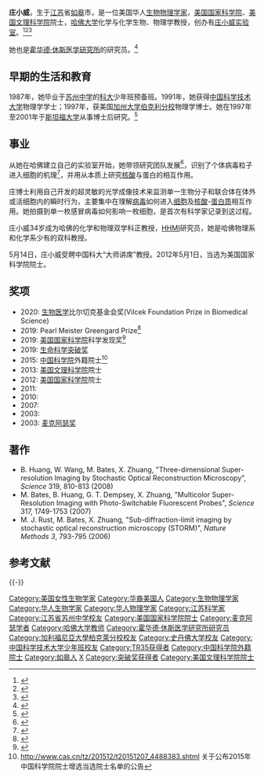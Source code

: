 {{Infobox scientist
| name        = 庄小威<br />Xiaowei Zhuang
| native_name = 
| image       =
| imagesize   = 
| alt         = 
| caption     = 
| birth_date  = {{birth year and age|1972}}
| birth_place = {{CHN}}[[江苏|江苏]][[如皋|如皋]]
| death_date  =   <!--{{death date and age |YYYY|MM|DD |YYYY|MM|DD}} (death date then birth date)-->
| death_place = 
| death_cause = 
| resting_place = 
| resting_place_coordinates =  <!--{{coord|LAT|LONG|type:landmark|display=inline,title}}-->
| other_names = 
| residence   = 
| citizenship = 
| nationality = {{USA}}
| fields      = [[生物物理学|生物物理学]]
| workplaces  = [[哈佛大学|哈佛大学]]<br />[[霍华德·休斯医学研究所|霍华德·休斯医学研究所]]
| patrons     =
| education = [[江苏省苏州中学|苏州中学]]<br />[[中国科学技术大学|中国科学技术大学]]<br />[[加州大学伯克利分校|加州大学伯克利分校]]
| thesis_title =  <!--(or  | thesis1_title =  and  | thesis2_title = )-->
| thesis_url  =   <!--(or  | thesis1_url  =   and  | thesis2_url  =  )-->
| thesis_year =   <!--(or  | thesis1_year =   and  | thesis2_year =  )-->
| doctoral_advisor = 
| academic_advisors = 
| doctoral_students = 
| notable_students = [[張鋒|張鋒]]
| known_for   = 
| influences  = 
| influenced  = 
| awards      = [[麦克阿瑟奖|麦克阿瑟奖]]
| author_abbrev_bot = 
| author_abbrev_zoo = 
| spouse      =   <!--(or | spouses = )-->
| partner     =   <!--(or | partners = )-->
| children    = 
| signature   =   <!--(filename only)-->
| signature_alt = 
| website     =   <!--{{URL|www.example.com}}-->
| footnotes   = 
}}

'''庄小威'''{{BD|1972年}}，生于[[江苏|江苏]]省[[如皋|如皋]]市，是一位美国华人[[生物物理学|生物物理学家]]，[[美国国家科学院|美国国家科学院]]、[[美国文理科学院|美国文理科学院]]院士{{r|Notes1}}，[[哈佛大学|哈佛大学]]化学与化学生物、物理学教授，创办有[[庄小威实验室|庄小威实验室]]。<ref>{{cite web |url=http://zhuang.harvard.edu/ |title=Zhuang Home |publisher=Zhuang.harvard.edu |date= |accessdate=2012-06-29 |archive-date=2012-06-22 |archive-url=https://web.archive.org/web/20120622110011/http://zhuang.harvard.edu/ |dead-url=yes }}</ref><ref>{{cite web |url=http://www.fas.harvard.edu/~biophys/Xiaowei_Zhuang.htm |title=Harvard Biophysics Faculty: Xiaowei Zhuang |publisher=Fas.harvard.edu |date= |accessdate=2012-06-29 |archive-date=2012-06-11 |archive-url=https://web.archive.org/web/20120611045950/http://www.fas.harvard.edu/~biophys/Xiaowei_Zhuang.htm |dead-url=no }}</ref><ref>{{cite web |url=http://www.biomedicalimaging.org/2009/Plenary_Zhuang.asp |title=存档副本 |accessdate=2011-12-16 |archive-date=2011-07-25 |archive-url=https://web.archive.org/web/20110725074749/http://www.biomedicalimaging.org/2009/Plenary_Zhuang.asp |dead-url=no }}</ref>

她也是[[霍华德·休斯医学研究所|霍华德·休斯医学研究所]]的研究员。<ref>{{cite web |url=http://www.hhmi.org/research/investigators/zhuang_bio.html |title=HHMI Scientist Bio: Xiaowei Zhuang, Ph.D |publisher=Hhmi.org |date= |accessdate=2012-06-29 |archive-date=2013-05-14 |archive-url=https://web.archive.org/web/20130514120030/http://www.hhmi.org/research/investigators/zhuang_bio.html |dead-url=no }}</ref>

== 早期的生活和教育 ==
1987年，她毕业于[[江苏省苏州中学|苏州中学]]的[[中国科学技术大学|科大]]少年班预备班。1991年，她获得[[中国科学技术大学|中国科学技术大学]]物理学学士；1997年，获美国[[加州大学伯克利分校|加州大学伯克利分校]]物理学博士。她在1997年至2001年于[[斯坦福大学|斯坦福大学]]从事博士后研究。<ref>{{cite web |url=http://zhuang.harvard.edu/Principle_Investigator/CV_XZ.pdf |title=存档副本 |accessdate=2012-02-14 |deadurl=yes |archiveurl=https://web.archive.org/web/20120305202331/http://zhuang.harvard.edu/Principle_Investigator/CV_XZ.pdf |archivedate=2012-03-05 }}</ref>

== 事业 ==
从她在哈佛建立自己的实验室开始，她带领研究团队发展{{link-en|超分辨率显微镜技术|super resolution microscopy}}<ref>{{cite web |author=Nature Methods |url=http://www.nature.com/nmeth/video/moy2008/index.html |title=Streaming video: Method of the Year 2008 |publisher=Nature.com |date= |accessdate=2012-06-29 |archive-date=2012-06-15 |archive-url=https://web.archive.org/web/20120615105948/http://www.nature.com/nmeth/video/moy2008/index.html |dead-url=no }}</ref>，识别了个体病毒粒子进入细胞的机理<ref>{{cite web |url=http://www.technologyreview.com/TR35/Profile.aspx?Cand=T&TRID=196 |title=TR35: Xiaowei Zhuang, 32 |publisher=Technology Review |date= |accessdate=2012-06-29 |archive-date=2014-11-03 |archive-url=https://web.archive.org/web/20141103112908/http://www2.technologyreview.com/TR35/Profile.aspx?Cand=T&TRID=196 |dead-url=no }}</ref>，并用{{Link-en|单分子實驗|Single-molecule experiment}}从本质上研究[[核酸|核酸]]与蛋白的相互作用。

庄博士利用自己开发的超灵敏的光学成像技术来监测单一生物分子和联合体在体外或活细胞内的瞬时行为，主要集中在理解[[病毒|病毒]]如何进入[[细胞|细胞]]及[[核酸|核酸]]-[[蛋白质|蛋白质]]相互作用。她拍摄到单一枚感冒病毒如何影响一枚细胞，是首次有科学家记录到这过程。

庄小威34岁成为哈佛的化学和物理双学科正教授，[[HHMI|HHMI]]研究员，她是哈佛物理系和化学系少有的双科教授。

5月14日，庄小威受聘中国科大“大师讲席”教授。2012年5月1日，当选为美国国家科学院院士。{{r|Notes1}}

==奖项==
* 2020: [[生物医学|生物医学]]比尔切克基金会奖(Vilcek Foundation Prize in Biomedical Science)
* 2019: Pearl Meister Greengard Prize<ref>{{cite web|url=https://www.rockefeller.edu/greengard-prize/2019-ceremony/|title=PEARL MEISTER GREENGARD PRIZE|publisher=Rockefeller University|accessdate=8 October 2019|archive-date=2020-08-07|archive-url=https://web.archive.org/web/20200807131701/https://www.rockefeller.edu/greengard-prize/2019-ceremony/|dead-url=yes}}</ref>
* 2019: [[美国国家科学院|美国国家科学院]]科学发现奖<ref>{{cite web |title=Xiaowei Zhuang |url=http://www.nasonline.org/programs/awards/2019-nas-awards/Zhuang.html |website=www.nasonline.org |accessdate=2020-09-18 |archive-date=2020-02-26 |archive-url=https://web.archive.org/web/20200226004044/http://www.nasonline.org/programs/awards/2019-nas-awards/Zhuang.html |dead-url=no }}</ref>
* 2019: [[生命科学突破奖|生命科学突破奖]]
* 2015: [[中国科学院|中国科学院]]外籍院士<ref>http://www.cas.cn/tz/201512/t20151207_4488383.shtml {{Wayback|url=http://www.cas.cn/tz/201512/t20151207_4488383.shtml |date=20200806062442 }} 关于公布2015年中国科学院院士增选当选院士名单的公告</ref>
*2013: [[美国文理科学院|美国文理科学院]]院士
*2012: [[美国国家科学院|美国国家科学院]]院士
* 2011: {{link-en|赛克勒奖|Sackler Prize}}
* 2010: {{link-en|马克斯·德尔布吕克奖|Max Delbruck Prize}}
* 2007: {{link-en|美国化学学会纯化学奖|ACS Award in Pure Chemistry}}
* 2003: {{link-en|戴维与露西尔帕卡德基金会|David and Lucile Packard Foundation}}
* 2003: [[麦克阿瑟奖|麦克阿瑟奖]]

==著作==
* B. Huang, W. Wang, M. Bates, X. Zhuang, "Three-dimensional Super-resolution Imaging by Stochastic Optical Reconstruction Microscopy", ''Science'' 319, 810-813 (2008)
* M. Bates, B. Huang, G. T. Dempsey, X. Zhuang, "Multicolor Super-Resolution Imaging with Photo-Switchable Fluorescent Probes", ''Science'' 317, 1749-1753 (2007)
* M. J. Rust, M. Bates, X. Zhuang, "Sub-diffraction-limit imaging by stochastic optical reconstruction microscopy (STORM)", ''Nature Methods 3'', 793-795 (2006)

== 参考文献 ==
{{Reflist
|colwidth = 30em
|refs =
<ref name="Notes1">{{cite web |url = http://news.ustc.edu.cn/xwbl/201205/t20120502_134387.html |title = 骆利群庄小威校友当选美国科学院院士 中国科学技术大学新闻网 |website = news.ustc.edu.cn |date = 2012-05-02 |accessdate = 2012-06-29 |archive-url = https://web.archive.org/web/20120701213624/http://news.ustc.edu.cn/xwbl/201205/t20120502_134387.html |archive-date = 2012-07-01 |dead-url = yes }}</ref>
}}

{{-}}
{{突破奖获得者}}
{{中国科学院院士}}
{{中国科学院外籍院士}}
{{Authority control}}

{{DEFAULTSORT:Z庄}}
[[Category:美国女性生物学家|Category:美国女性生物学家]]
[[Category:华裔美国人|Category:华裔美国人]]
[[Category:生物物理学家|Category:生物物理学家]]
[[Category:华人生物学家|Category:华人生物学家]]
[[Category:华人物理学家|Category:华人物理学家]]
[[Category:江苏科学家|Category:江苏科学家]]
[[Category:江苏省苏州中学校友|Category:江苏省苏州中学校友]]
[[Category:美国国家科学院院士|Category:美国国家科学院院士]]
[[Category:麦克阿瑟学者|Category:麦克阿瑟学者]]
[[Category:哈佛大学教师|Category:哈佛大学教师]]
[[Category:霍华德·休斯医学研究所研究员|Category:霍华德·休斯医学研究所研究员]]
[[Category:加利福尼亞大學柏克萊分校校友|Category:加利福尼亞大學柏克萊分校校友]]
[[Category:史丹佛大学校友|Category:史丹佛大学校友]]
[[Category:中国科学技术大学少年班校友|Category:中国科学技术大学少年班校友]]
[[Category:TR35获得者|Category:TR35获得者]]
[[Category:中国科学院外籍院士|Category:中国科学院外籍院士]]
[[Category:如皋人|Category:如皋人]]
[[Category:庄姓|X]]
[[Category:突破奖获得者|Category:突破奖获得者]]
[[Category:美国文理科学院院士|Category:美国文理科学院院士]]